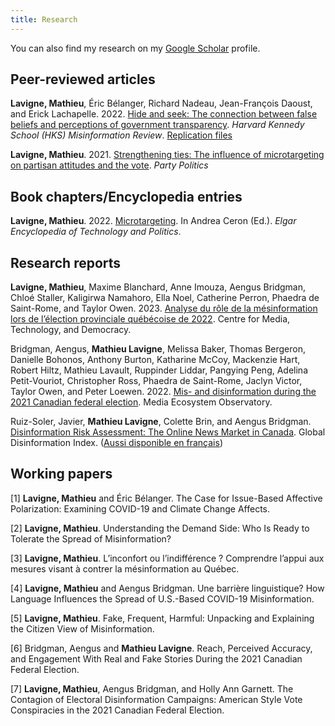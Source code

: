 ```yaml
---
title: Research
---
```


You can also find my research on my [Google Scholar](https://scholar.google.com/citations?user=LZylY84AAAAJ&hl=fr&oi=ao){target="_blank"} profile.

## Peer-reviewed articles

**Lavigne, Mathieu**, Éric Bélanger, Richard Nadeau, Jean-François Daoust, and Erick Lachapelle. 2022. [Hide and seek: The connection between false beliefs and perceptions of government transparency](https://misinforeview.hks.harvard.edu/article/hide-and-seek-the-connection-between-false-beliefs-and-perceptions-of-government-transparency/){target="_blank"}. *Harvard Kennedy School (HKS) Misinformation Review*. [Replication files](https://dataverse.harvard.edu/dataset.xhtml?persistentId=doi:10.7910/DVN/3CE9GA){target="_blank"} 

**Lavigne, Mathieu**. 2021. [Strengthening ties: The influence of microtargeting on partisan attitudes and the vote](https://doi.org/10.1177/1354068820918387){target="_blank"}. *Party Politics* 

## Book chapters/Encyclopedia entries

**Lavigne, Mathieu**. 2022. [Microtargeting](https://www.elgaronline.com/edcollchap/book/9781800374263/b-9781800374263.microtargeting.lavigne.xml){target="_blank"}. In Andrea Ceron (Ed.). *Elgar Encyclopedia of Technology and Politics*. 

## Research reports

**Lavigne, Mathieu**, Maxime Blanchard, Anne Imouza, Aengus Bridgman, Chloé Staller, Kaligirwa Namahoro, Ella Noel, Catherine Perron, Phaedra de Saint-Rome, and Taylor Owen. 2023. [Analyse du rôle de la mésinformation lors de l'élection provinciale québécoise de 2022](https://osf.io/wam45){target="_blank"}. Centre for Media, Technology, and Democracy. 

Bridgman, Aengus, **Mathieu Lavigne**, Melissa Baker, Thomas Bergeron, Danielle Bohonos, Anthony Burton, Katharine McCoy, Mackenzie Hart, Robert Hiltz, Mathieu Lavault, Ruppinder Liddar, Pangying Peng, Adelina Petit-Vouriot, Christopher Ross, Phaedra de Saint-Rome, Jaclyn Victor, Taylor Owen, and Peter Loewen. 2022. [Mis- and disinformation during the 2021 Canadian federal election](https://www.mcgill.ca/maxbellschool/files/maxbellschool/meo_election_2021_report.pdf){target="_blank"}. Media Ecosystem Observatory. 

Ruiz-Soler, Javier, **Mathieu Lavigne**, Colette Brin, and Aengus Bridgman. [Disinformation Risk Assessment: The Online News Market in Canada](https://www.disinformationindex.org/country-studies/2021-9-30-the-online-news-market-in-canada/){target="_blank"}. Global Disinformation Index. ([Aussi disponible en français](https://www.disinformationindex.org/country-studies/2021-9-30-the-online-news-market-in-canada/){target="_blank"})

## Working papers

[1] **Lavigne, Mathieu** and Éric Bélanger. The Case for Issue-Based Affective Polarization: Examining COVID-19 and Climate Change Affects. 

[2] **Lavigne, Mathieu**. Understanding the Demand Side: Who Is Ready to Tolerate the Spread of Misinformation?

[3] **Lavigne, Mathieu**. L'inconfort ou l'indifférence ? Comprendre l'appui aux mesures visant à contrer la mésinformation au Québec.

[4] **Lavigne, Mathieu** and Aengus Bridgman. Une barrière linguistique? How Language Influences the Spread of U.S.-Based COVID-19 Misinformation.

[5] **Lavigne, Mathieu**. Fake, Frequent, Harmful: Unpacking and Explaining the Citizen View of Misinformation.

[6] Bridgman, Aengus and **Mathieu Lavigne**. Reach, Perceived Accuracy, and Engagement With Real and Fake Stories During the 2021 Canadian Federal Election.

[7] **Lavigne, Mathieu**, Aengus Bridgman, and Holly Ann Garnett. The Contagion of Electoral Disinformation Campaigns: American Style Vote Conspiracies in the 2021 Canadian Federal Election.
